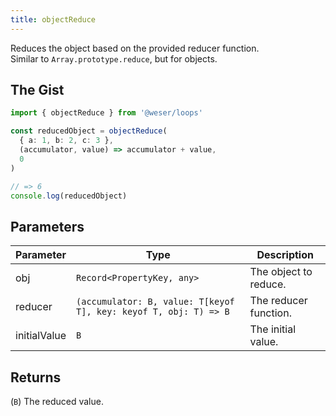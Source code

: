 ```yaml
---
title: objectReduce
---
```


Reduces the object based on the provided reducer function.<br />
Similar to `Array.prototype.reduce`, but for objects.

## The Gist

```ts
import { objectReduce } from '@weser/loops'

const reducedObject = objectReduce(
  { a: 1, b: 2, c: 3 },
  (accumulator, value) => accumulator + value,
  0
)

// => 6
console.log(reducedObject)
```

## Parameters

| Parameter    | Type                                                             | Description           |
| ------------ | ---------------------------------------------------------------- | --------------------- |
| obj          | `Record<PropertyKey, any>`                                       | The object to reduce. |
| reducer      | `(accumulator: B, value: T[keyof T], key: keyof T, obj: T) => B` | The reducer function. |
| initialValue | `B`                                                              | The initial value.    |

## Returns

(`B`) The reduced value.
